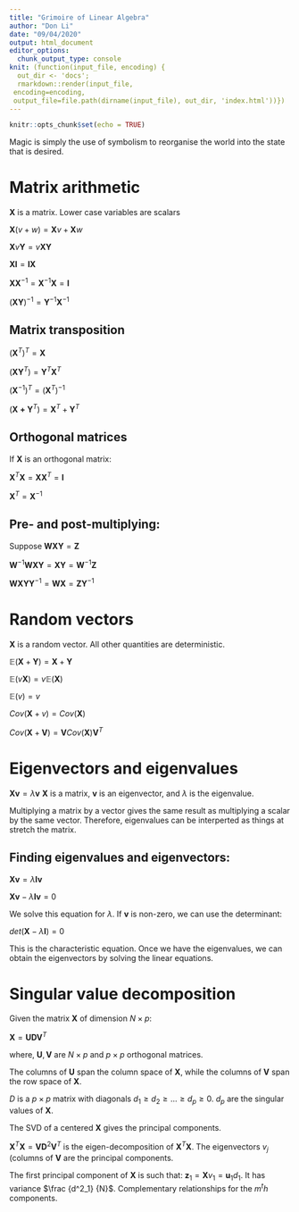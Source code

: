 ```yaml
---
title: "Grimoire of Linear Algebra"
author: "Don Li"
date: "09/04/2020"
output: html_document
editor_options: 
  chunk_output_type: console
knit: (function(input_file, encoding) {
  out_dir <- 'docs';
  rmarkdown::render(input_file,
 encoding=encoding,
 output_file=file.path(dirname(input_file), out_dir, 'index.html'))})
---
```


```r
knitr::opts_chunk$set(echo = TRUE)
```

Magic is simply the use of symbolism to reorganise the world into the state that is desired.

# Matrix arithmetic
$\mathbf{X}$ is a matrix. Lower case variables are scalars

$\mathbf{X}(v+w) = \mathbf{X}v + \mathbf{X}w$

$\mathbf{X} v \mathbf{Y} = v \mathbf{X} \mathbf{Y}$

$\mathbf{X} \mathbf{I} = \mathbf{I} \mathbf{X}$

$\mathbf{X} \mathbf{X}^{-1} = \mathbf{X}^{-1} \mathbf{X} = \mathbf{I}$

$(\mathbf{X} \mathbf{Y})^{-1} = \mathbf{Y}^{-1} \mathbf{X}^{-1}$

## Matrix transposition

$(\mathbf{X}^{T})^{T} = \mathbf{X}$

$(\mathbf{XY}^{T}) = \mathbf{Y}^T \mathbf{X}^T$

$(\mathbf{X}^{-1})^{T} = (\mathbf{X}^{T})^{-1}$

$(\mathbf{X+Y}^{T}) = \mathbf{X}^T + \mathbf{Y}^T$

## Orthogonal matrices

If $\mathbf{X}$ is an orthogonal matrix:

$\mathbf{X}^{T} \mathbf{X} = \mathbf{X} \mathbf{X}^{T} = \mathbf{I}$

$\mathbf{X}^{T} = \mathbf{X}^{-1}$

## Pre- and post-multiplying:

Suppose $\mathbf{W} \mathbf{X} \mathbf{Y} = \mathbf{Z}$

$\mathbf{W}^{-1} \mathbf{W} \mathbf{X} \mathbf{Y} = \mathbf{X} \mathbf{Y} = \mathbf{W}^{-1} \mathbf{Z}$

$\mathbf{W} \mathbf{X} \mathbf{Y} \mathbf{Y}^{-1} = \mathbf{W} \mathbf{X} = \mathbf{Z} \mathbf{Y}^{-1}$


# Random vectors
$\mathbf{X}$ is a random vector. All other quantities are deterministic.

$\mathbb{E}(\mathbf{X}+\mathbf{Y}) = \mathbf{X} + \mathbf{Y}$

$\mathbb{E}(v \mathbf{X}) = v \mathbb{E}(\mathbf{X})$

$\mathbb{E}(v) = v$

$Cov(\mathbf{X} + v) = Cov(\mathbf{X})$

$Cov(\mathbf{X} + \mathbf{V}) = \mathbf{V} Cov(\mathbf{X}) \mathbf{V}^{T}$

# Eigenvectors and eigenvalues

$\mathbf{X} \mathbf{v} = \lambda \mathbf{v}$
$\mathbf{X}$ is a matrix, $\mathbf{v}$ is an eigenvector, and $\lambda$ is the eigenvalue.

Multiplying a matrix by a vector gives the same result as multiplying a scalar by the same vector. Therefore, eigenvalues can be interperted as things at stretch the matrix.

## Finding eigenvalues and eigenvectors:
$\mathbf{X} \mathbf{v} = \lambda \mathbf{I} \mathbf{v}$

$\mathbf{X} \mathbf{v} - \lambda \mathbf{I} \mathbf{v} = 0$

We solve this equation for $\lambda$. If $\mathbf{v}$ is non-zero, we can use the determinant:

$det(\mathbf{X} - \lambda \mathbf{I}) = 0$

This is the characteristic equation. Once we have the eigenvalues, we can obtain the eigenvectors by solving the linear equations.

# Singular value decomposition
Given the matrix $\mathbf{X}$ of dimension $N \times p$:

$\mathbf{X} = \mathbf{UDV}^{T}$

where, $\mathbf{U}, \mathbf{V}$ are $N \times p$ and $p \times p$ orthogonal matrices.

The columns of $\mathbf{U}$ span the column space of $\mathbf{X}$, while the columns of $\mathbf{V}$ span the row space of $\mathbf{X}$.

$D$ is a $p \times p$ matrix with diagonals $d_1 \ge d_2 \ge \dots \ge d_p \ge 0$. $d_p$ are the singular values of $\mathbf{X}$.

The SVD of a centered $\mathbf{X}$ gives the principal components.

$\mathbf{X}^{T} \mathbf{X} = \mathbf{V} \mathbf{D}^2 \mathbf{V}^T$ is the eigen-decomposition of $\mathbf{X}^{T} \mathbf{X}$. The eigenvectors $v_j$ (columns of $\mathbf{V}$ are the principal components.

The first principal component of $\mathbf{X}$ is such that: $\mathbf{z}_1 = \mathbf{X}v_1 = \mathbf{u}_1 d_1$. It has variance $\frac {d^2_1} {N}$. Complementary relationships for the $m^th$ components.






